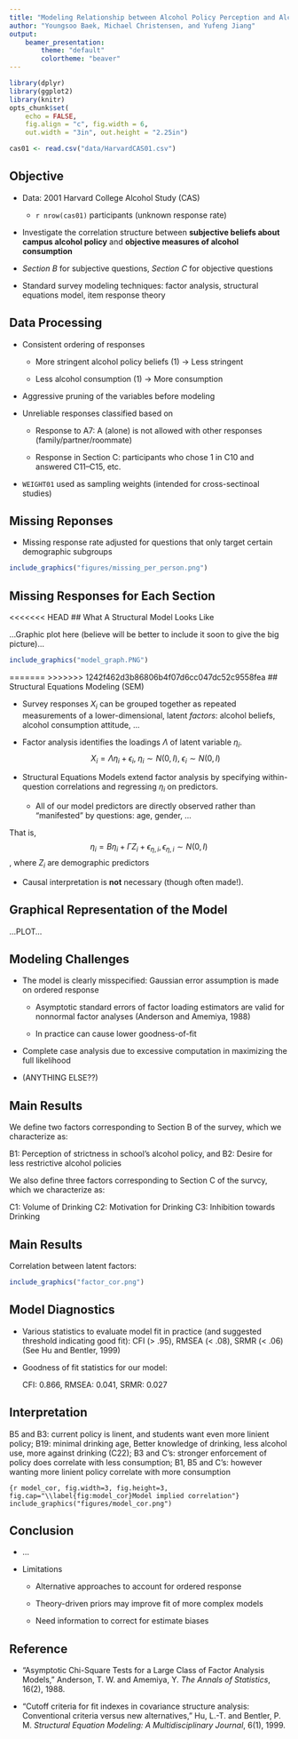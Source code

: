 ```yaml
---
title: "Modeling Relationship between Alcohol Policy Perception and Alcohol Consumption in '01 Harvard College Alcohol Survey (CAS)"
author: "Youngsoo Baek, Michael Christensen, and Yufeng Jiang"
output: 
    beamer_presentation:
        theme: "default"
        colortheme: "beaver"
---
```


```r
library(dplyr)
library(ggplot2)
library(knitr)
opts_chunk$set(
    echo = FALSE,
    fig.align = "c", fig.width = 6, 
    out.width = "3in", out.height = "2.25in")

cas01 <- read.csv("data/HarvardCAS01.csv")
```

## Objective

- Data: 2001 Harvard College Alcohol Study (CAS)
    
  * `r nrow(cas01)` participants (unknown response rate)

- Investigate the correlation structure between __subjective beliefs about campus alcohol policy__ and __objective measures of alcohol consumption__
    
- _Section B_ for subjective questions, _Section C_ for objective questions

- Standard survey modeling techniques: factor analysis, structural equations model, item response theory

## Data Processing

- Consistent ordering of responses

  - More stringent alcohol policy beliefs (1) -> Less stringent 
  
  - Less alcohol consumption (1) -> More consumption

- Aggressive pruning of the variables before modeling 
    
- Unreliable responses classified based on
    
  * Response to A7: A (alone) is not allowed with other responses (family/partner/roommate)
        
  * Response in Section C: participants who chose 1 in C10 and answered C11--C15, etc.

- `WEIGHT01` used as sampling weights (intended for cross-sectinoal studies) 

## Missing Reponses

- Missing response rate adjusted for questions that only target certain demographic subgroups

```r
include_graphics("figures/missing_per_person.png")
```

## Missing Responses for Each Section


<<<<<<< HEAD
## What A Structural Model Looks Like

...Graphic plot here (believe will be better to include it soon to give the big picture)...
```r
include_graphics("model_graph.PNG")
```

=======
>>>>>>> 1242f462d3b86806b4f07d6cc047dc52c9558fea
## Structural Equations Modeling (SEM)

  - Survey responses $X_i$ can be grouped together as repeated measurements of a lower-dimensional, latent _factors_: alcohol beliefs, alcohol consumption attitude, ...
  
  - Factor analysis identifies the loadings $\Lambda$ of latent variable $\eta_i$.
  $$X_i = \Lambda\eta_i + \epsilon_i,\; \eta_i \sim N(0,I),\; \epsilon_i\sim N(0,I)$$

  - Structural Equations Models extend factor analysis by specifying within-question correlations and regressing $\eta_i$ on predictors.

    * All of our model predictors are directly observed rather than "manifested" by questions: age, gender, ...
    
 That is, $$\eta_i = B \eta_i + \Gamma Z_i + \epsilon_{\eta, i}, \epsilon_{\eta, i} \sim N(0, I)$$, where $Z_i$ are demographic predictors
    
  - Causal interpretation is __not__ necessary (though often made!).

## Graphical Representation of the Model

...PLOT...

## Modeling Challenges

  - The model is clearly misspecified: Gaussian error assumption is made on ordered response
  
    * Asymptotic standard errors of factor loading estimators are valid for nonnormal factor analyses (Anderson and Amemiya, 1988)
    
    * In practice can cause lower goodness-of-fit
    
  - Complete case analysis due to excessive computation in maximizing the full likelihood

  - (ANYTHING ELSE??)

## Main Results

We define two factors corresponding to Section B of the survey, which we characterize as:

B1: Perception of strictness in school's alcohol policy, and
B2: Desire for less restrictive alcohol policies

We also define three factors corresponding to Section C of the survcy, which we characterize as:

C1: Volume of Drinking
C2: Motivation for Drinking
C3: Inhibition towards Drinking

## Main Results

Correlation between latent factors:
```r
include_graphics("factor_cor.png")
```

## Model Diagnostics

  - Various statistics to evaluate model fit in practice (and suggested threshold indicating good fit): CFI (> .95), RMSEA (< .08), SRMR (< .06) (See Hu and Bentler, 1999)
  
  - Goodness of fit statistics for our model:
  
    CFI: 0.866, RMSEA: 0.041, SRMR: 0.027
    

## Interpretation

B5 and B3: current policy is linent, and students want even more linient policy; B19: minimal drinking age, Better knowledge of drinking, less alcohol use, more against drinking (C22); B3 and C's: stronger enforcement of policy does correlate with less consumption; B1, B5 and C's: however wanting more linient policy correlate with more consumption

```{r model_cor, fig.width=3, fig.height=3, fig.cap="\\label{fig:model_cor}Model implied correlation"}
include_graphics("figures/model_cor.png")
```



## Conclusion

- ...

- Limitations

  * Alternative approaches to account for ordered response
  
  * Theory-driven priors may improve fit of more complex models
  
  * Need information to correct for estimate biases
  
## Reference

  - "Asymptotic Chi-Square Tests for a Large Class of Factor Analysis Models," Anderson, T. W. and Amemiya, Y. _The Annals of Statistics_, 16(2), 1988.
  
  - "Cutoff criteria for fit indexes in covariance structure analysis: Conventional criteria versus new alternatives," Hu, L.-T. and Bentler, P. M. _Structural Equation Modeling: A Multidisciplinary Journal_, 6(1), 1999.


